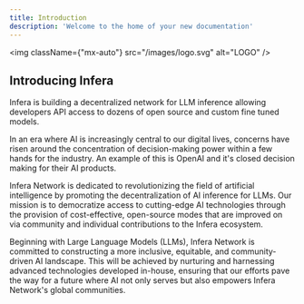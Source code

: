 ```yaml
---
title: Introduction
description: 'Welcome to the home of your new documentation'
---
```


<img
    className={"mx-auto"}
    src="/images/logo.svg"
    alt="LOGO"
/>
## Introducing Infera

Infera is building a decentralized network for LLM inference allowing developers API access to dozens of open source and custom fine tuned models.

In an era where AI is increasingly central to our digital lives, concerns have risen around the concentration of decision-making power within a few hands for the industry. An example of this is OpenAI and it's closed decision making for their AI products.

Infera Network is dedicated to revolutionizing the field of artificial intelligence by promoting the decentralization of AI inference for LLMs. Our mission is to democratize access to cutting-edge AI technologies through the provision of cost-effective, open-source modes that are improved on via community and individual contributions to the Infera ecosystem.

Beginning with Large Language Models (LLMs), Infera Network is committed to constructing a more inclusive, equitable, and community-driven AI landscape. This will be achieved by nurturing and harnessing advanced technologies developed in-house, ensuring that our efforts pave the way for a future where AI not only serves but also empowers Infera Network's global communities.